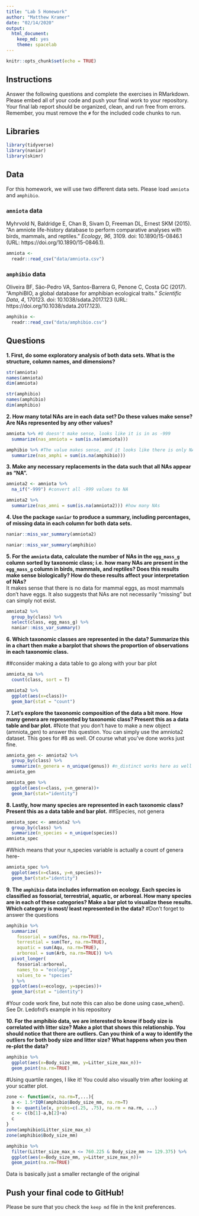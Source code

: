 ```yaml
---
title: "Lab 5 Homework"
author: "Matthew Kramer"
date: "02/14/2020"
output:
  html_document: 
    keep_md: yes
    theme: spacelab
---
```


```r
knitr::opts_chunk$set(echo = TRUE)
```

## Instructions
Answer the following questions and complete the exercises in RMarkdown. Please embed all of your code and push your final work to your repository. Your final lab report should be organized, clean, and run free from errors. Remember, you must remove the `#` for the included code chunks to run.  

## Libraries
```r
library(tidyverse)
library(naniar)
library(skimr)
```

## Data
For this homework, we will use two different data sets. Please load `amniota` and `amphibio`.  

### `amniota` data
Myhrvold N, Baldridge E, Chan B, Sivam D, Freeman DL, Ernest SKM (2015). “An amniote life-history
database to perform comparative analyses with birds, mammals, and reptiles.” _Ecology_, *96*, 3109.
doi: 10.1890/15-0846.1 (URL: https://doi.org/10.1890/15-0846.1).
```r
amniota <- 
  readr::read_csv("data/amniota.csv")
```

### `amphibio` data
Oliveira BF, São-Pedro VA, Santos-Barrera G, Penone C, Costa GC (2017). “AmphiBIO, a global database
for amphibian ecological traits.” _Scientific Data_, *4*, 170123. doi: 10.1038/sdata.2017.123 (URL:
https://doi.org/10.1038/sdata.2017.123).
```r
amphibio <- 
  readr::read_csv("data/amphibio.csv")
```

## Questions  
**1. First, do some exploratory analysis of both data sets. What is the structure, column names, and dimensions?**  
```r
str(amniota)
names(amniota)
dim(amniota)
```

```r
str(amphibio)
names(amphibio)
dim(amphibio)
```


**2. How many total NAs are in each data set? Do these values make sense? Are NAs represented by any other values?**   
```r
amniota %>% #0 doesn't make sense, looks like it is in as -999
  summarize(nas_amniota = sum(is.na(amniota)))
```

```r
amphibio %>% #The value makes sense, and it looks like there is only NA in the str()
  summarize(nas_amphi = sum(is.na(amphibio)))
```


**3. Make any necessary replacements in the data such that all NAs appear as "NA".**   
```r
amniota2 <- amniota %>% 
  na_if("-999") #convert all -999 values to NA
```

```r
amniota2 %>% 
  summarize(nas_amni = sum(is.na(amniota2))) #how many NAs
```


**4. Use the package `naniar` to produce a summary, including percentages, of missing data in each column for both data sets.**  
```r
naniar::miss_var_summary(amniota2)
```

```r
naniar::miss_var_summary(amphibio)
```


**5. For the `amniota` data, calculate the number of NAs in the `egg_mass_g` column sorted by taxonomic class; i.e. how many NAs are present in the `egg_mass_g` column in birds, mammals, and reptiles? Does this results make sense biologically? How do these results affect your interpretation of NAs?**  
It makes sense that there is no data for mammal eggs, as most mammals don't have eggs. It also suggests that NAs are not necessarily "missing" but can simply not exist.
```r
amniota2 %>% 
  group_by(class) %>% 
  select(class, egg_mass_g) %>%
  naniar::miss_var_summary() 
```


**6. Which taxonomic classes are represented in the data? Summarize this in a chart then make a barplot that shows the proportion of observations in each taxonomic class.**

##consider making a data table to go along with your bar plot
```r
amniota_na %>% 
  count(class, sort = T)
```


```r
amniota2 %>% 
  ggplot(aes(x=class))+
  geom_bar(stat = "count")
```


**7. Let's explore the taxonomic composition of the data a bit more. How many genera are represented by taxonomic class? Present this as a data table and bar plot.**
#Note that you don't have to make a new object (amniota_gen) to answer this question. You can simply use the amniota2 dataset. This goes for #8 as well. Of course what you've done works just fine.
```r
amniota_gen <- amniota2 %>% 
  group_by(class) %>% 
  summarize(n_genera = n_unique(genus)) #n_distinct works here as well
amniota_gen
```

```r
amniota_gen %>% 
  ggplot(aes(x=class, y=n_genera))+
  geom_bar(stat="identity")
```




**8. Lastly, how many species are represented in each taxonomic class? Present this as a data table and bar plot.**
##Species, not genera
```r
amniota_spec <- amniota2 %>% 
  group_by(class) %>% 
  summarize(n_species = n_unique(species))
amniota_spec
```

#Which means that your n_species variable is actually a count of genera here-
```r
amniota_spec %>% 
  ggplot(aes(x=class, y=n_species))+
  geom_bar(stat="identity")
```


**9. The `amphibio` data includes information on ecology. Each species is classified as fossorial, terrestrial, aquatic, or arboreal. How many species are in each of these categories? Make a bar plot to visualize these results. Which category is most/ least represented in the data?**
#Don't forget to answer the questions
```r
amphibio %>% 
  summarize(
    fossorial = sum(Fos, na.rm=TRUE),
    terrestial = sum(Ter, na.rm=TRUE),
    aquatic = sum(Aqu, na.rm=TRUE),
    arboreal = sum(Arb, na.rm=TRUE)) %>% 
  pivot_longer(
    fossorial:arboreal,
    names_to = "ecology",
    values_to = "species"
  ) %>% 
  ggplot(aes(x=ecology, y=species))+
  geom_bar(stat = "identity")
```

#Your code work fine, but note this can also be done using case_when(). See Dr. Ledofrd's example in his repository


**10. For the amphibio data, we are interested to know if body size is correlated with litter size? Make a plot that shows this relationship. You should notice that there are outliers. Can you think of a way to identify the outliers for both body size and litter size? What happens when you then re-plot the data?**

```r
amphibio %>% 
  ggplot(aes(x=Body_size_mm, y=Litter_size_max_n))+
  geom_point(na.rm=TRUE)
```

#Using quartile ranges, I like it! You could also visually trim after looking at your scatter plot.
```r
zone <- function(x, na.rm=T,...){
  a <- 1.5*IQR(amphibio$Body_size_mm, na.rm=T)
  b <- quantile(x, probs=c(.25, .75), na.rm = na.rm, ...)
  c <- c(b[1]-a,b[2]+a)
  c
}
zone(amphibio$Litter_size_max_n)
zone(amphibio$Body_size_mm)
```


```r
amphibio %>% 
  filter(Litter_size_max_n <= 760.225 & Body_size_mm >= 129.375) %>% 
  ggplot(aes(x=Body_size_mm, y=Litter_size_max_n))+
  geom_point(na.rm=TRUE)
```
Data is basically just a smaller rectangle of the original



## Push your final code to GitHub!
Please be sure that you check the `keep md` file in the knit preferences. 